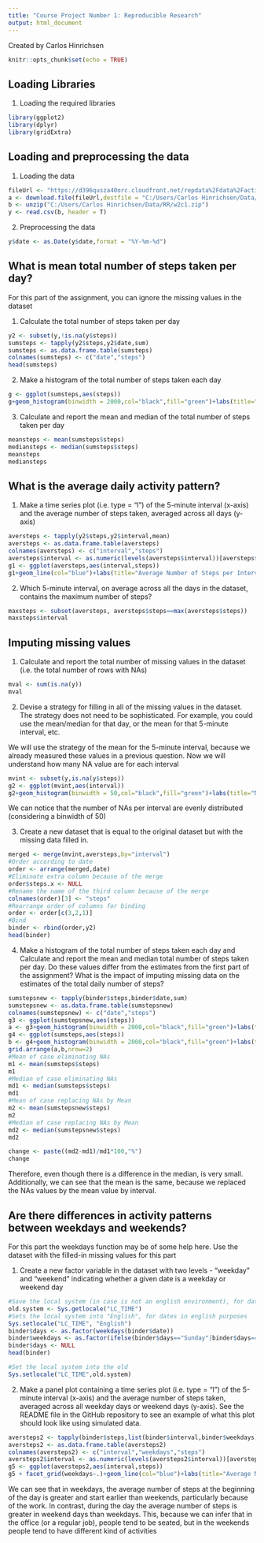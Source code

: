 ---
title: "Course Project Number 1: Reproducible Research"
output: html_document
---
Created by Carlos Hinrichsen

```{r setup, include=FALSE}
knitr::opts_chunk$set(echo = TRUE)
```
## Loading Libraries

1. Loading the required libraries

```{r libraries}
library(ggplot2)
library(dplyr)
library(gridExtra)
```


## Loading and preprocessing the data

1. Loading the data

```{r loading}
fileUrl <- "https://d396qusza40orc.cloudfront.net/repdata%2Fdata%2Factivity.zip"
a <- download.file(fileUrl,destfile = "C:/Users/Carlos Hinrichsen/Data/RR/w2c1.zip")
b <- unzip("C:/Users/Carlos Hinrichsen/Data/RR/w2c1.zip")
y <- read.csv(b, header = T)
```

2. Preprocessing the data

```{r preprocessing}
y$date <- as.Date(y$date,format = "%Y-%m-%d")
```

## What is mean total number of steps taken per day?
For this part of the assignment, you can ignore the missing values in the dataset

1. Calculate the total number of steps taken per day

```{r steps}
y2 <- subset(y,!is.na(y$steps))
sumsteps <- tapply(y2$steps,y2$date,sum)
sumsteps <- as.data.frame.table(sumsteps)
colnames(sumsteps) <- c("date","steps")
head(sumsteps)
```

2. Make a histogram of the total number of steps taken each day

```{r histogram}
g <- ggplot(sumsteps,aes(steps))
g+geom_histogram(binwidth = 2000,col="black",fill="green")+labs(title="Histogram of Number of Steps per Day")+labs(x="Number of Steps per Day",y="Frequency")+theme_bw()+theme(plot.title = element_text(hjust = 0.5))
```

3. Calculate and report the mean and median of the total number of steps taken per day

```{r mean and median}
meansteps <- mean(sumsteps$steps)
mediansteps <- median(sumsteps$steps)
meansteps
mediansteps
```

## What is the average daily activity pattern?

1. Make a time series plot (i.e. type = "l") of the 5-minute interval (x-axis) and the average number of steps taken, averaged across all days (y-axis)

```{r time series plot}
aversteps <- tapply(y2$steps,y2$interval,mean)
aversteps <- as.data.frame.table(aversteps)
colnames(aversteps) <- c("interval","steps")
aversteps$interval <- as.numeric(levels(aversteps$interval))[aversteps$interval]
g1 <- ggplot(aversteps,aes(interval,steps))
g1+geom_line(col="blue")+labs(title="Average Number of Steps per Interval")+labs(x="Interval",y="Average Number of Steps per Interval")+theme_bw()+theme(plot.title = element_text(hjust = 0.5))
```

2. Which 5-minute interval, on average across all the days in the dataset, contains the maximum number of steps?

```{r max number of steps}
maxsteps <- subset(aversteps, aversteps$steps==max(aversteps$steps))
maxsteps$interval
```


## Imputing missing values

1. Calculate and report the total number of missing values in the dataset (i.e. the total number of rows with NAs)

```{r NAs values}
mval <- sum(is.na(y))
mval
```

2. Devise a strategy for filling in all of the missing values in the dataset. The strategy does not need to be sophisticated. For example, you could use the mean/median for that day, or the mean for that 5-minute interval, etc.

We will use the strategy of the mean for the 5-minute interval, because we already measured these values in a previous question. Now we will understand how many NA value are for each interval

```{r NAs values per interval}
mvint <- subset(y,is.na(y$steps))
g2 <- ggplot(mvint,aes(interval))
g2+geom_histogram(binwidth = 50,col="black",fill="green")+labs(title="Number of NAs by Interval")+labs(x="Interval",y="Frequency of NAs")+theme_bw()+theme(plot.title = element_text(hjust = 0.5))
```

We can notice that the number of NAs per interval are evenly distributed (considering a binwidth of 50)

3. Create a new dataset that is equal to the original dataset but with the missing data filled in.

```{r new data set}
merged <- merge(mvint,aversteps,by="interval")
#Order according to date
order <- arrange(merged,date)
#Eliminate extra column because of the merge
order$steps.x <- NULL
#Rename the name of the third column because of the merge
colnames(order)[3] <- "steps"
#Rearrange order of columns for binding
order <- order[c(3,2,1)]
#Bind
binder <- rbind(order,y2)
head(binder)
```

4. Make a histogram of the total number of steps taken each day and Calculate and report the mean and median total number of steps taken per day. Do these values differ from the estimates from the first part of the assignment? What is the impact of imputing missing data on the estimates of the total daily number of steps?

```{r histogram with NAs changed}
sumstepsnew <- tapply(binder$steps,binder$date,sum)
sumstepsnew <- as.data.frame.table(sumstepsnew)
colnames(sumstepsnew) <- c("date","steps")
g3 <- ggplot(sumstepsnew,aes(steps))
a <- g3+geom_histogram(binwidth = 2000,col="black",fill="green")+labs(title="Histogram of Number of Steps per Day eliminating NAs")+labs(x="Number of Steps per Day",y="Frequency")+theme_bw()+theme(plot.title = element_text(hjust = 0.5))+geom_vline(mapping=aes(xintercept=mean(sumstepsnew$steps),color = "mean"),lwd=1,linetype=1,show.legend = T)+geom_vline(mapping=aes(xintercept=median(sumstepsnew$steps),color = "median"),lwd=1,linetype=2,show.legend = T)+scale_color_manual(name="Legend",values = c(mean="blue",median="red"))
g4 <- ggplot(sumsteps,aes(steps))
b <- g4+geom_histogram(binwidth = 2000,col="black",fill="green")+labs(title="Histogram of Number of Steps per Day replacing NAs by Mean")+labs(x="Number of Steps per Day",y="Frequency")+theme_bw()+theme(plot.title = element_text(hjust = 0.5))+geom_vline(mapping=aes(xintercept=mean(sumsteps$steps),color = "mean"),lwd=1,linetype=1,show.legend = T)+geom_vline(mapping=aes(xintercept=median(sumsteps$steps),color = "median"),lwd=1,linetype=2,show.legend = T)+scale_color_manual(name="Legend",values = c(mean="blue",median="red"))
grid.arrange(a,b,nrow=2)
#Mean of case eliminating NAs
m1 <- mean(sumsteps$steps)
m1
#Median of case eliminating NAs
md1 <- median(sumsteps$steps)
md1
#Mean of case replacing NAs by Mean
m2 <- mean(sumstepsnew$steps)
m2
#Median of case replacing NAs by Mean
md2 <- median(sumstepsnew$steps)
md2
```

```{r calculate change}
change <- paste((md2-md1)/md1*100,"%")
change
```

Therefore, even though there is a difference in the median, is very small. Additionally, we can see that the mean is the same, because we replaced the NAs values by the mean value by interval.

## Are there differences in activity patterns between weekdays and weekends?

For this part the weekdays function may be of some help here. Use the dataset with the filled-in missing values for this part

1. Create a new factor variable in the dataset with two levels - "weekday" and "weekend" indicating whether a given date is a weekday or weekend day

```{r weekday or weekend day}
#Save the local system (in case is not an english environment), for dates in english purposes (if apply)
old.system <- Sys.getlocale("LC_TIME")
#Sets the local system into "English", for dates in english purposes
Sys.setlocale("LC_TIME", "English")
binder$days <- as.factor(weekdays(binder$date))
binder$weekdays <- as.factor(ifelse(binder$days=="Sunday"|binder$days=="Saturday", "weekend", "weekday"))
binder$days <- NULL
head(binder)
```

```{r return local system}
#Set the local system into the old
Sys.setlocale("LC_TIME",old.system)
```

2. Make a panel plot containing a time series plot (i.e. type = "l") of the 5-minute interval (x-axis) and the average number of steps taken, averaged across all weekday days or weekend days (y-axis). See the README file in the GitHub repository to see an example of what this plot should look like using simulated data.

```{r mean steps and plot}
aversteps2 <- tapply(binder$steps,list(binder$interval,binder$weekdays),mean)
aversteps2 <- as.data.frame.table(aversteps2)
colnames(aversteps2) <- c("interval","weekdays","steps")
aversteps2$interval <- as.numeric(levels(aversteps2$interval))[aversteps2$interval]
g5 <- ggplot(aversteps2,aes(interval,steps))
g5 + facet_grid(weekdays~.)+geom_line(col="blue")+labs(title="Average Number of Steps per Interval per Day Type")+labs(x="Interval",y="Average Number of Steps per Interval")+theme_bw()+theme(plot.title = element_text(hjust = 0.5))
```

We can see that in weekdays, the average number of steps at the beginning of the day is greater and start earlier than weekends, particularly because of the work. In contrast, during the day the average number of steps is greater in weekend days than weekdays. This, because we can infer that in the office (or a regular job), people tend to be seated, but in the weekends people tend to have different kind of activities  